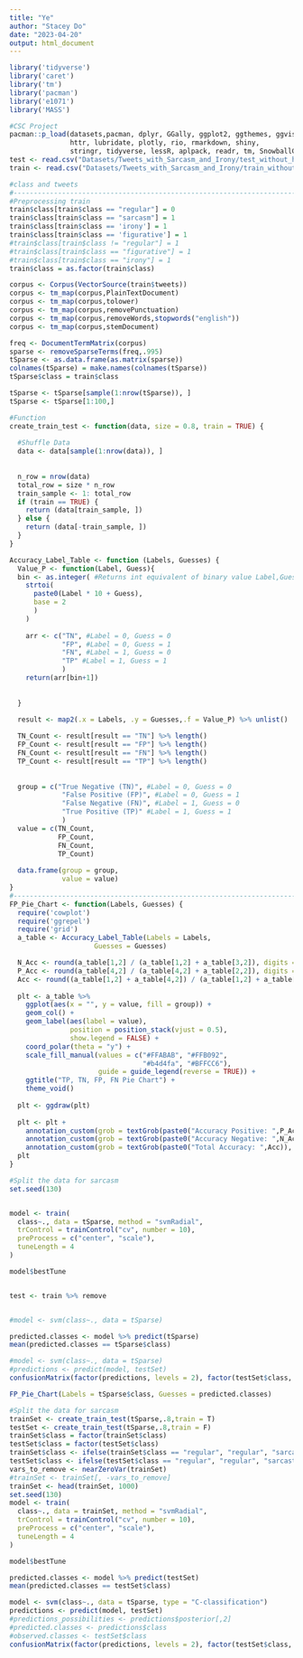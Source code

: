 ```yaml
---
title: "Ye"
author: "Stacey Do"
date: "2023-04-20"
output: html_document
---
```


```r
library('tidyverse')
library('caret')
library('tm')
library('pacman')
library('e1071')
library('MASS')

#CSC Project
pacman::p_load(datasets,pacman, dplyr, GGally, ggplot2, ggthemes, ggvis,
               httr, lubridate, plotly, rio, rmarkdown, shiny,
               stringr, tidyverse, lessR, aplpack, readr, tm, SnowballC, rpart.plot)
test <- read.csv("Datasets/Tweets_with_Sarcasm_and_Irony/test_without_hashtags.csv", fileEncoding = 'utf-8')
train <- read.csv("Datasets/Tweets_with_Sarcasm_and_Irony/train_without_hashtags.csv", fileEncoding = 'utf-8')
```

```r
#class and tweets
#-----------------------------------------------------------------------------------------------------------------------------
#Preprocessing train
train$class[train$class == "regular"] = 0
train$class[train$class == "sarcasm"] = 1
train$class[train$class == 'irony'] = 1
train$class[train$class == 'figurative'] = 1
#train$class[train$class != "regular"] = 1
#train$class[train$class == "figurative"] = 1
#train$class[train$class == "irony"] = 1
train$class = as.factor(train$class)

corpus <- Corpus(VectorSource(train$tweets))
corpus <- tm_map(corpus,PlainTextDocument)
corpus <- tm_map(corpus,tolower)
corpus <- tm_map(corpus,removePunctuation)
corpus <- tm_map(corpus,removeWords,stopwords("english"))
corpus <- tm_map(corpus,stemDocument)

freq <- DocumentTermMatrix(corpus)
sparse <- removeSparseTerms(freq,.995)
tSparse <- as.data.frame(as.matrix(sparse))
colnames(tSparse) = make.names(colnames(tSparse))
tSparse$class = train$class

tSparse <- tSparse[sample(1:nrow(tSparse)), ]
tSparse <- tSparse[1:100,]


```

```r
#Function
create_train_test <- function(data, size = 0.8, train = TRUE) {
  
  #Shuffle Data
  data <- data[sample(1:nrow(data)), ]
  
  
  n_row = nrow(data)
  total_row = size * n_row
  train_sample <- 1: total_row
  if (train == TRUE) {
    return (data[train_sample, ])
  } else {
    return (data[-train_sample, ])
  }
}
```

```r
Accuracy_Label_Table <- function (Labels, Guesses) {
  Value_P <- function(Label, Guess){
  bin <- as.integer( #Returns int equivalent of binary value Label,Guess
    strtoi(
      paste0(Label * 10 + Guess), 
      base = 2
      )
    )
  
    arr <- c("TN", #Label = 0, Guess = 0
             "FP", #Label = 0, Guess = 1
             "FN", #Label = 1, Guess = 0
             "TP" #Label = 1, Guess = 1
             )
    return(arr[bin+1])
  
  
  }
  
  result <- map2(.x = Labels, .y = Guesses,.f = Value_P) %>% unlist()

  TN_Count <- result[result == "TN"] %>% length()
  FP_Count <- result[result == "FP"] %>% length()
  FN_Count <- result[result == "FN"] %>% length()
  TP_Count <- result[result == "TP"] %>% length()
  
  
  group = c("True Negative (TN)", #Label = 0, Guess = 0
             "False Positive (FP)", #Label = 0, Guess = 1
             "False Negative (FN)", #Label = 1, Guess = 0
             "True Positive (TP)" #Label = 1, Guess = 1
             )
  value = c(TN_Count,
            FP_Count,
            FN_Count,
            TP_Count)
  
  data.frame(group = group,
             value = value)
}
#-------------------------------------------------------------------------------
FP_Pie_Chart <- function(Labels, Guesses) {
  require('cowplot')
  require('ggrepel')
  require('grid')
  a_table <- Accuracy_Label_Table(Labels = Labels,
                     Guesses = Guesses)

  N_Acc <- round(a_table[1,2] / (a_table[1,2] + a_table[3,2]), digits = 4)
  P_Acc <- round(a_table[4,2] / (a_table[4,2] + a_table[2,2]), digits = 4)
  Acc <- round((a_table[1,2] + a_table[4,2]) / (a_table[1,2] + a_table[3,2] + a_table[4,2] + a_table[2,2]), digits = 4)
  
  plt <- a_table %>%
    ggplot(aes(x = "", y = value, fill = group)) +
    geom_col() + 
    geom_label(aes(label = value),
               position = position_stack(vjust = 0.5),
               show.legend = FALSE) +
    coord_polar(theta = "y") +
    scale_fill_manual(values = c("#FFABAB", "#FFB092",
                                 "#b4d4fa", "#BFFCC6"),
                      guide = guide_legend(reverse = TRUE)) + 
    ggtitle("TP, TN, FP, FN Pie Chart") +
    theme_void()
  
  plt <- ggdraw(plt)
  
  plt <- plt +
    annotation_custom(grob = textGrob(paste0("Accuracy Positive: ",P_Acc)),  xmin = 1 - .2, xmax = 1 - .2, ymin = 1 - .025, ymax = 1- .025) +
    annotation_custom(grob = textGrob(paste0("Accuracy Negative: ",N_Acc)),  xmin = 1 - .2, xmax = 1 - .2, ymin = 1 - .025 - .05, ymax = 1- .025 - .05) +
    annotation_custom(grob = textGrob(paste0("Total Accuracy: ",Acc)),  xmin = 1 - .2, xmax = 1 - .2, ymin = 1 - .025 - .1, ymax = 1- .025 - .1)
  plt
}
```



```r
#Split the data for sarcasm
set.seed(130)


model <- train(
  class~., data = tSparse, method = "svmRadial",
  trControl = trainControl("cv", number = 10),
  preProcess = c("center", "scale"),
  tuneLength = 4
)

model$bestTune


test <- train %>% remove


#model <- svm(class~., data = tSparse)

predicted.classes <- model %>% predict(tSparse)
mean(predicted.classes == tSparse$class)

#model <- svm(class~., data = tSparse)
#predictions <- predict(model, testSet)
confusionMatrix(factor(predictions, levels = 2), factor(testSet$class, levels = 1:148))
```

```r
FP_Pie_Chart(Labels = tSparse$class, Guesses = predicted.classes)
```



```r
#Split the data for sarcasm
trainSet <- create_train_test(tSparse,.8,train = T)
testSet <- create_train_test(tSparse,.8,train = F)
trainSet$class = factor(trainSet$class)
testSet$class = factor(testSet$class)
trainSet$class <- ifelse(trainSet$class == "regular", "regular", "sarcastic")
testSet$class <- ifelse(testSet$class == "regular", "regular", "sarcastic")
vars_to_remove <- nearZeroVar(trainSet)
#trainSet <- trainSet[, -vars_to_remove]
trainSet <- head(trainSet, 1000)
set.seed(130)
model <- train(
  class~., data = trainSet, method = "svmRadial",
  trControl = trainControl("cv", number = 10),
  preProcess = c("center", "scale"),
  tuneLength = 4
)

model$bestTune

predicted.classes <- model %>% predict(testSet)
mean(predicted.classes == testSet$class)

model <- svm(class~., data = tSparse, type = "C-classification")
predictions <- predict(model, testSet)
#predictions_possibilities <- predictions$posterior[,2]
#predicted.classes <- predictions$class
#observed.classes <- testSet$class
confusionMatrix(factor(predictions, levels = 2), factor(testSet$class, levels = 1:148))
```